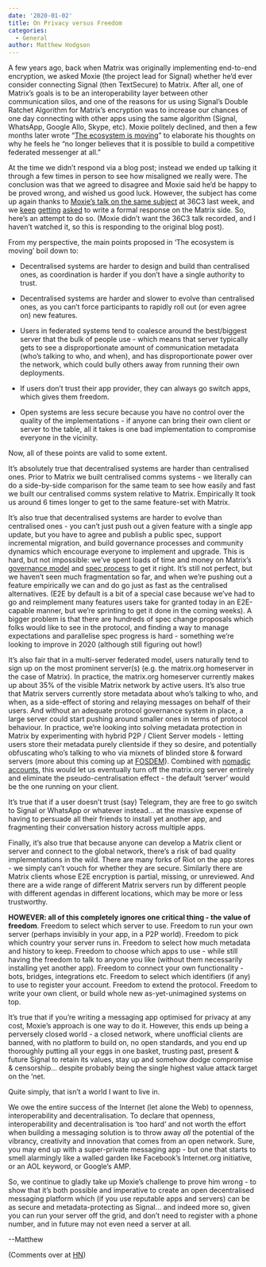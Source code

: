 ```yaml
---
date: '2020-01-02'
title: On Privacy versus Freedom
categories:
  - General
author: Matthew Hodgson
---
```


A few years ago, back when Matrix was originally implementing end-to-end encryption, we asked Moxie (the project lead for Signal) whether he’d ever consider connecting Signal (then TextSecure) to Matrix.  After all, one of Matrix’s goals is to be an interoperability layer between other communication silos, and one of the reasons for us using Signal’s Double Ratchet Algorithm for Matrix’s encryption was to increase our chances of one day connecting with other apps using the same algorithm (Signal, WhatsApp, Google Allo, Skype, etc).  Moxie politely declined, and then a few months later wrote “[The ecosystem is moving](https://signal.org/blog/the-ecosystem-is-moving/)” to elaborate his thoughts on why he feels he “no longer believes that it is possible to build a competitive federated messenger at all.”

At the time we didn’t respond via a blog post; instead we ended up talking it through a few times in person to see how misaligned we really were. The conclusion was that we agreed to disagree and Moxie said he’d be happy to be proved wrong, and wished us good luck.  However, the subject has come up again thanks to [Moxie’s talk on the same subject](https://fahrplan.events.ccc.de/congress/2019/Fahrplan/events/11086.html) at 36C3 last week, and we [keep](https://news.ycombinator.com/item?id=21933891) [getting](https://news.ycombinator.com/item?id=21935219) [asked](https://matrix.to/#/!OGEhHVWSdvArJzumhm:matrix.org/$SzdpeR_Hji5AMOkydnYzv5UN_UaGdN710ThF-lfAt9A?via=matrix.org&via=t2bot.io&via=privacytools.io) to write a formal response on the Matrix side.  So, here’s an attempt to do so.  (Moxie didn’t want the 36C3 talk recorded, and I haven’t watched it, so this is responding to the original blog post).

From my perspective, the main points proposed in ‘The ecosystem is moving’ boil down to:


*   Decentralised systems are harder to design and build than centralised ones, as coordination is harder if you don’t have a single authority to trust.

*   Decentralised systems are harder and slower to evolve than centralised ones, as you can’t force participants to rapidly roll out (or even agree on) new features.

*   Users in federated systems tend to coalesce around the best/biggest server that the bulk of people use - which means that server typically gets to see a disproportionate amount of communication metadata (who’s talking to who, and when), and has disproportionate power over the network, which could bully others away from running their own deployments.

*   If users don’t trust their app provider, they can always go switch apps, which gives them freedom.

*   Open systems are less secure because you have no control over the quality of the implementations - if anyone can bring their own client or server to the table, all it takes is one bad implementation to compromise everyone in the vicinity.

Now, all of these points are valid to some extent.

It’s absolutely true that decentralised systems are harder than centralised ones.  Prior to Matrix we built centralised comms systems - we literally can do a side-by-side comparison for the same team to see how easily and fast we built our centralised comms system relative to Matrix.  Empirically It took us around 6 times longer to get to the same feature-set with Matrix.

It’s also true that decentralised systems are harder to evolve than centralised ones - you can’t just push out a given feature with a single app update, but you have to agree and publish a public spec, support incremental migration, and build governance processes and community dynamics which encourage everyone to implement and upgrade.  This is hard, but not impossible: we’ve spent loads of time and money on Matrix’s [governance model](https://matrix.org/foundation/) and [spec process](https://matrix.org/docs/spec/proposals) to get it right.  It’s still not perfect, but we haven’t seen much fragmentation so far, and when we’re pushing out a feature empirically we can and do go just as fast as the centralised alternatives. (E2E by default is a bit of a special case because we’ve had to go and reimplement many features users take for granted today in an E2E-capable manner, but we’re sprinting to get it done in the coming weeks).  A bigger problem is that there are hundreds of spec change proposals which folks would like to see in the protocol, and finding a way to manage expectations and parallelise spec progress is hard - something we’re looking to improve in 2020 (although still figuring out how!)

It’s also fair that in a multi-server federated model, users naturally tend to sign up on the most prominent server(s) (e.g. the matrix.org homeserver in the case of Matrix).  In practice, the matrix.org homeserver currently makes up about 35% of the visible Matrix network by active users.  It’s also true that Matrix servers currently store metadata about who’s talking to who, and when, as a side-effect of storing and relaying messages on behalf of their users.  And without an adequate protocol governance system in place, a large server could start pushing around smaller ones in terms of protocol behaviour.  In practice, we’re looking into solving metadata protection in Matrix by experimenting with hybrid P2P / Client Server models - letting users store their metadata purely clientside if they so desire, and potentially obfuscating who’s talking to who via mixnets of blinded store & forward servers (more about this coming up at [FOSDEM](https://fosdem.org/2020/schedule/event/dip_p2p_matrix/)). Combined with [nomadic accounts](https://github.com/matrix-org/matrix-doc/blob/rav/proposal/remove_mxids_from_events/proposals/1228-removing-mxids-from-events.md), this would let us eventually turn off the matrix.org server entirely and eliminate the pseudo-centralisation effect - the default ‘server’ would be the one running on your client.

It’s true that if a user doesn’t trust (say) Telegram, they are free to go switch to Signal or WhatsApp or whatever instead… at the massive expense of having to persuade all their friends to install yet another app, and fragmenting their conversation history across multiple apps.

Finally, it’s also true that because anyone can develop a Matrix client or server and connect to the global network, there’s a risk of bad quality implementations in the wild.  There are many forks of Riot on the app stores - we simply can’t vouch for whether they are secure.  Similarly there are Matrix clients whose E2E encryption is partial, missing, or unreviewed.  And there are a wide range of different Matrix servers run by different people with different agendas in different locations, which may be more or less trustworthy.

**HOWEVER: all of this completely ignores one critical thing - the value of freedom**.  Freedom to select which server to use.  Freedom to run your own server (perhaps invisibly in your app, in a P2P world). Freedom to pick which country your server runs in. Freedom to select how much metadata and history to keep. Freedom to choose which apps to use - while still having the freedom to talk to anyone you like (without them necessarily installing yet another app).  Freedom to connect your own functionality - bots, bridges, integrations etc.  Freedom to select which identifiers (if any) to use to register your account.  Freedom to extend the protocol.  Freedom to write your own client, or build whole new as-yet-unimagined systems on top.

It’s true that if you’re writing a messaging app optimised for privacy at any cost, Moxie’s approach is one way to do it. However, this ends up being a perversely closed world - a closed network, where unofficial clients are banned, with no platform to build on, no open standards, and you end up thoroughly putting all your eggs in one basket, trusting past, present & future Signal to retain its values, stay up and somehow dodge compromise & censorship… despite probably being the single highest value attack target on the ‘net.

Quite simply, that isn’t a world I want to live in.

We owe the entire success of the Internet (let alone the Web) to openness, interoperability and decentralisation.  To declare that openness, interoperability and decentralisation is ‘too hard’ and not worth the effort when building a messaging solution is to throw away *all* the potential of the vibrancy, creativity and innovation that comes from an open network.  Sure, you may end up with a super-private messaging app - but one that starts to smell alarmingly like a walled garden like Facebook’s Internet.org initiative, or an AOL keyword, or Google’s AMP.  

So, we continue to gladly take up Moxie’s challenge to prove him wrong - to show that it’s both possible and imperative to create an open decentralised messaging platform which (if you use reputable apps and servers) can be as secure and metadata-protecting as Signal… and indeed more so, given you can run your server off the grid, and don’t need to register with a phone number, and in future may not even need a server at all.

--Matthew

(Comments over at [HN](https://news.ycombinator.com/item?id=21936929))